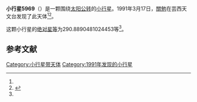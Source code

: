 {{Infobox planet
| bgcolour = #FFFFC0
| name = 5969 Ryuichiro
| symbol = 
| image = 
| caption = 
| discovery = yes
| discovery_ref = 
| discoverer = [[關勉|關勉]]
| discovery_site = [[芸西天文台|芸西天文台]] 
| discovered = 1991年3月17日
| designations = yes
| mp_name = 
| named_after = 
| alt_names = 1991 FT/ 1985 UG / 1992 SL12
| mp_category = [[主带小行星|主带小行星]]
| orbit_ref = <ref name="a">[http://ssd.jpl.nasa.gov/sbdb.cgi?sstr=5969 5969 Ryuichiro] {{Wayback|url=http://ssd.jpl.nasa.gov/sbdb.cgi?sstr=5969 |date=20201124022616 }}，小行星數據庫瀏覽器（JPL Small-Body Database Browser）－[[美国国家航空航天局|美国国家航空航天局]]喷气推进实验室</ref>
| epoch = 2456400.5 (2013年4月18日更新)
| aphelion = {{convert|2.612383225294181|AU|km|3|abbr=on|lk=out}}
| perihelion = {{convert|2.033552962299031|AU|km|3|abbr=on}}
| semimajor = {{convert|2.322968093796606|AU|km|3|abbr=on}}
| eccentricity = 0.124588509
| period = 1293.192848 [[日|日]]<br />3.54[[儒略年|儒略年]]
| avg_speed = 
| inclination = 7.453268503581507
| asc_node = 4.830163860542508
| mean_anomaly = 
| arg_peri = 290.8890481024453
| satellites = 
| physical_characteristics = yes
| dimensions = 
| mass = 
| density = 
| surface_grav = 
| escape_velocity = 
| sidereal_day = 
| axial_tilt = 
| pole_ecliptic_lat = 
| pole_ecliptic_lon = 
| albedo = 
| temperatures= 
| temp_name1 = 
| mean_temp_1 = 
| max_temp_1 = 
| temp_name2 = 
| max_temp_2 = 
| spectral_type = 
| abs_magnitude = 290.8890481024453
}}

'''小行星5969'''（{{lang-en|5969 Ryuichiro}}）是一颗围绕[[太阳|太阳]][[公转|公转]]的[[小行星|小行星]]。1991年3月17日，[[關勉|關勉]]在芸西天文台发现了此天体<ref name="a" /><ref>{{cite news|title=小行星列表|url=http://cfa-www.harvard.edu/iau/lists/NumberedMPs.txt|accessdate=2013-07-08|newspaper=哈佛大学|archive-date=2008-05-17|archive-url=https://web.archive.org/web/20080517010638/http://cfa-www.harvard.edu/iau/lists/NumberedMPs.txt|dead-url=no}}</ref>。

这颗小行星的[[绝对星等|绝对星等]]为290.8890481024453等<ref name="a" />。

==参考文献==
{{reflist}}
{{Minor Planet Number|[[小行星5968|小行星5968]]|[[小行星5970|小行星5970]]}}

{{小天体}}

[[Category:小行星带天体|Category:小行星带天体]]
[[Category:1991年发现的小行星|Category:1991年发现的小行星]]

{{asteroid-stub}}
